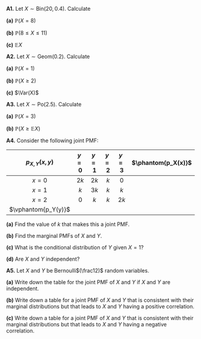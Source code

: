 ::::: {.myq}
**A1.** Let $X \sim \text{Bin}(20, 0.4)$. Calculate

:::: {.subq}
**(a)** $\mathbb P(X = 8)$
::::

:::: {.subq}
**(b)** $\mathbb P(8 \leq X \leq 11)$
::::

:::: {.subq}
**(c)** $\mathbb EX$
::::
:::::

::::: {.myq}
**A2.** Let $X \sim \text{Geom}(0.2)$. Calculate

:::: {.subq}
**(a)** $\mathbb P(X = 1)$
::::

:::: {.subq}
**(b)** $\mathbb P(X \geq 2)$
::::

:::: {.subq}
**(c)** $\Var(X)$
::::
:::::

::::: {.myq}
**A3.** Let $X \sim \text{Po}(2.5)$. Calculate

:::: {.subq}
**(a)** $\mathbb P(X = 3)$
::::

:::: {.subq}
**(b)** $\mathbb P(X \geq \mathbb EX)$
::::
:::::

::::: {.myq}
**A4.** Consider the following joint PMF:

| $p_{X,Y}(x,y)$ | $y = 0$ | $y = 1$ | $y = 2$ | $y = 3$ | $\phantom{p_X(x)}$ |
|:-:|:-:|:-:|:-:|:-:|:-:|
| $x=0$ | $2k$ | $2k$ | $k$ | $0$ | |
| $x=1$ | $k$ | $3k$ | $k$ | $k$ | |
| $x=2$ | $0$ | $k$ | $k$ | $2k$ | |
| $\vphantom{p_Y(y)}$ | | | | |

:::: {.subq}
**(a)** Find the value of $k$ that makes this a joint PMF.
::::

:::: {.subq}
**(b)** Find the marginal PMFs of $X$ and $Y$.
::::

:::: {.subq}
**(c)** What is the conditional distribution of $Y$ given $X = 1$?
::::

:::: {.subq}
**(d)** Are $X$ and $Y$ independent?
::::
::::

::::: {.myq}
**A5.** Let $X$ and $Y$ be Bernoulli$(\frac12)$ random variables.

:::: {.subq}
**(a)** Write down the table for the joint PMF of $X$ and $Y$ if $X$ and $Y$ are independent.
::::

:::: {.subq}
**(b)** Write down a table for a joint PMF of $X$ and $Y$ that is consistent with their marginal distributions but that leads to $X$ and $Y$ having a positive correlation.
::::

:::: {.subq}
**(c)** Write down a table for a joint PMF of $X$ and $Y$ that is consistent with their marginal distributions but that leads to $X$ and $Y$ having a negative correlation.
::::
:::::




